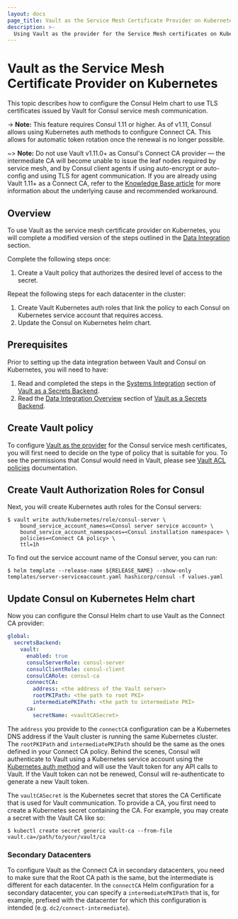 ```yaml
---
layout: docs
page_title: Vault as the Service Mesh Certificate Provider on Kubernetes
description: >-
  Using Vault as the provider for the Service Mesh certificates on Kubernetes.
---
```


# Vault as the Service Mesh Certificate Provider on Kubernetes

This topic describes how to configure the Consul Helm chart to use TLS certificates issued by Vault for Consul service mesh communication.

-> **Note:** This feature requires Consul 1.11 or higher. As of v1.11,
Consul allows using Kubernetes auth methods to configure Connect CA.
This allows for automatic token rotation once the renewal is no longer possible.


~> **Note:** Do not use Vault v1.11.0+ as Consul's Connect CA provider — the intermediate CA will become unable to issue the leaf nodes required by service mesh, and by Consul client agents if using auto-encrypt or auto-config and using TLS for agent communication. If you are already using Vault 1.11+ as a Connect CA, refer to the [Knowledge Base article](https://support.hashicorp.com/hc/en-us/articles/11308460105491) for more information about the underlying cause and recommended workaround.

## Overview
To use Vault as the service mesh certificate provider on Kubernetes, you will complete a modified version of the steps outlined in the [Data Integration](/docs/k8s/deployment-configurations/vault/data-integration) section.

Complete the following steps once:
  1. Create a Vault policy that authorizes the desired level of access to the secret.

Repeat the following steps for each datacenter in the cluster:
  1. Create Vault Kubernetes auth roles that link the policy to each Consul on Kubernetes service account that requires access.
  1. Update the Consul on Kubernetes helm chart.

## Prerequisites
Prior to setting up the data integration between Vault and Consul on Kubernetes, you will need to have:  
1. Read and completed the steps in the [Systems Integration](/docs/k8s/deployment-configurations/vault/systems-integration) section of [Vault as a Secrets Backend](/docs/k8s/deployment-configurations/vault).
2. Read the [Data Integration Overview](/docs/k8s/deployment-configurations/vault/data-integration) section of [Vault as a Secrets Backend](/docs/k8s/deployment-configurations/vault).

## Create Vault policy

To configure [Vault as the provider](/docs/connect/ca/vault) for the Consul service mesh certificates,
you will first need to decide on the type of policy that is suitable for you.
To see the permissions that Consul would need in Vault, please see [Vault ACL policies](/docs/connect/ca/vault#vault-acl-policies)
documentation.

## Create Vault Authorization Roles for Consul

Next, you will create Kubernetes auth roles for the Consul servers:

```shell-session
$ vault write auth/kubernetes/role/consul-server \
    bound_service_account_names=<Consul server service account> \
    bound_service_account_namespaces=<Consul installation namespace> \
    policies=<Connect CA policy> \
    ttl=1h
```

To find out the service account name of the Consul server,
you can run:

```shell-session
$ helm template --release-name ${RELEASE_NAME} --show-only templates/server-serviceaccount.yaml hashicorp/consul -f values.yaml
```

## Update Consul on Kubernetes Helm chart
Now you can configure the Consul Helm chart to use Vault as the Connect CA provider:

<CodeBlockConfig filename="values.yaml">

```yaml
global:
  secretsBackend:
    vault:
      enabled: true
      consulServerRole: consul-server
      consulClientRole: consul-client
      consulCARole: consul-ca
      connectCA:
        address: <the address of the Vault server>
        rootPKIPath: <the path to root PKI>
        intermediatePKIPath: <the path to intermediate PKI>
      ca:
        secretName: <vaultCASecret>
```

</CodeBlockConfig>

The `address` you provide to the `connectCA` configuration can be a Kubernetes DNS
address if the Vault cluster is running the same Kubernetes cluster.
The `rootPKIPath` and `intermediatePKIPath` should be the same as the ones
defined in your Connect CA policy. Behind the scenes, Consul will authenticate to Vault using a Kubernetes
service account using the [Kubernetes auth method](https://www.vaultproject.io/docs/auth/kubernetes) and will use the Vault token for any API calls to Vault. If the Vault token can not be renewed, Consul will re-authenticate to
generate a new Vault token.

The `vaultCASecret` is the Kubernetes secret that stores the CA Certificate that is used for Vault communication. To provide a CA, you first need to create a Kubernetes secret containing the CA. For example, you may create a secret with the Vault CA like so:

```shell-session
$ kubectl create secret generic vault-ca --from-file vault.ca=/path/to/your/vault/ca
```

### Secondary Datacenters

To configure Vault as the Connect CA in secondary datacenters, you need to make sure that the Root CA path is the same,
but the intermediate is different for each datacenter. In the `connectCA` Helm configuration for a secondary datacenter,
you can specify a `intermediatePKIPath` that is, for example, prefixed with the datacenter
for which this configuration is intended (e.g. `dc2/connect-intermediate`).
